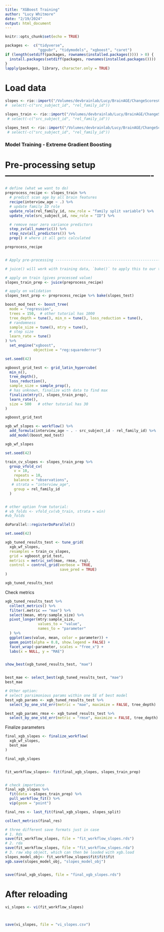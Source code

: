 ```yaml
---
title: "XGBoost Training"
author: "Lucy Whitmore"
date: "2/19/2024"
output: html_document
---
```

```r
knitr::opts_chunk$set(echo = TRUE)

packages <-  c("tidyverse",
               "ggpubr", "tidymodels", "xgboost", "caret")
if (length(setdiff(packages, rownames(installed.packages()))) > 0) {
  install.packages(setdiff(packages, rownames(installed.packages())))  
}
lapply(packages, library, character.only = TRUE)
```

# Load data
```r
slopes <- rio::import("/Volumes/devbrainlab/Lucy/BrainAGE/ChangeScoresCapstone/slopes_df.Rda")# %>% 
#  select(-c("src_subject_id", "rel_family_id"))

slopes_train <- rio::import("/Volumes/devbrainlab/Lucy/BrainAGE/ChangeScoresCapstone/slopes_train.Rda") #%>% 
 # select(-c("src_subject_id", "rel_family_id"))

slopes_test <- rio::import("/Volumes/devbrainlab/Lucy/BrainAGE/ChangeScoresCapstone/slopes_test.Rda") #%>% 
 # select(-c("src_subject_id", "rel_family_id"))
```
 
### Model Training - Extreme Gradient Boosting ###


# Pre-processing setup ----------------------------------------------------

```r
# define (what we want to do)
preprocess_recipe <- slopes_train %>%
  # predict scan age by all brain features
  recipe(interview_age ~ .) %>%
  # update family ID role
  update_role(rel_family_id, new_role = "family split variable") %>% 
  update_role(src_subject_id, new_role = "ID") %>% 

  # remove near zero variance predictors
  step_zv(all_numeric()) %>%
  step_nzv(all_predictors()) %>%
  prep() # where it all gets calculated

preprocess_recipe


# Apply pre-processing ----------------------------------------------------

# juice() will work with training data, `bake()` to apply this to our test data

# apply on train (gives processed value)
slopes_train_prep <- juice(preprocess_recipe)

# apply on validation
slopes_test_prep <- preprocess_recipe %>% bake(slopes_test)

```


```r
boost_mod_test <- boost_tree(
  mode = "regression", 
  trees = 150,  # other tutorial has 1000
  tree_depth = tune(), min_n = tune(), loss_reduction = tune(),
  # randomness
  sample_size = tune(), mtry = tune(), 
  # step size
  learn_rate = tune()
) %>%
  set_engine("xgboost", 
             objective = "reg:squarederror")

```


```r
set.seed(42)

xgboost_grid_test <- grid_latin_hypercube(
  min_n(), 
  tree_depth(), 
  loss_reduction(),
  sample_size = sample_prop(),
  # has unknown, finalize with data to find max
  finalize(mtry(), slopes_train_prep),
  learn_rate(),
  size = 500   # other tutorial has 30
)

xgboost_grid_test
```

```r
xgb_wf_slopes <- workflow() %>%
  add_formula(interview_age ~ . - src_subject_id - rel_family_id) %>%
  add_model(boost_mod_test)

xgb_wf_slopes

```

```r
set.seed(42)

train_cv_slopes <- slopes_train_prep %>%
  group_vfold_cv(
    v = 10, 
    repeats = 10, 
    balance = "observations",
   # strata = "interview_age",
    group = rel_family_id
  )


# other option from tutorial: 
# vb_folds <- vfold_cv(vb_train, strata = win)
#vb_folds
```

```r
doParallel::registerDoParallel()

set.seed(42)

xgb_tuned_results_test <- tune_grid(
  xgb_wf_slopes,
  resamples = train_cv_slopes,
  grid = xgboost_grid_test,
  metrics = metric_set(mae, rmse, rsq),
  control = control_grid(verbose = TRUE,
                         save_pred = TRUE)
)

xgb_tuned_results_test
```

Check metrics
```r
xgb_tuned_results_test %>%
  collect_metrics() %>%
  filter(.metric == "mae") %>%
  select(mean, mtry:sample_size) %>%
  pivot_longer(mtry:sample_size,
               values_to = "value",
               names_to = "parameter"
  ) %>%
  ggplot(aes(value, mean, color = parameter)) +
  geom_point(alpha = 0.8, show.legend = FALSE) +
  facet_wrap(~parameter, scales = "free_x") +
  labs(x = NULL, y = "MAE")


show_best(xgb_tuned_results_test, "mae")


best_mae <- select_best(xgb_tuned_results_test, "mae")
best_mae

# Other option:
# select parsimonious params within one SE of best model
best_xgb_params <- xgb_tuned_results_test %>%
  select_by_one_std_err(metric = "mae", maximize = FALSE, tree_depth) 

best_xgb_params_rmse <- xgb_tuned_results_test %>%
  select_by_one_std_err(metric = "rmse", maximize = FALSE, tree_depth) 
```

Finalize parameters
```r
final_xgb_slopes <- finalize_workflow(
  xgb_wf_slopes,
  best_mae
)

final_xgb_slopes


fit_workflow_slopes<- fit(final_xgb_slopes, slopes_train_prep)


# check importance 
final_xgb_slopes %>%
  fit(data = slopes_train_prep) %>%
  pull_workflow_fit() %>%
  vip(geom = "point") 
```


```r

final_res <- last_fit(final_xgb_slopes, slopes_split)

collect_metrics(final_res)
```

```r
# three different save formats just in case
# 1. Rds
save(fit_workflow_slopes, file = "fit_workflow_slopes.rds")
# 2. rda
save(fit_workflow_slopes, file = "fit_workflow_slopes.rda")
# 3. raw xbg object, which can then be loaded with xgb.load
slopes_model_obj<- fit_workflow_slopes$fit$fit$fit
xgb.save(slopes_model_obj, "slopes_model_obj")


save(final_xgb_slopes, file = "final_xgb_slopes.rds")

```
# After reloading
```r
vi_slopes <- vi(fit_workflow_slopes) 



save(vi_slopes, file = "vi_slopes.csv")

```